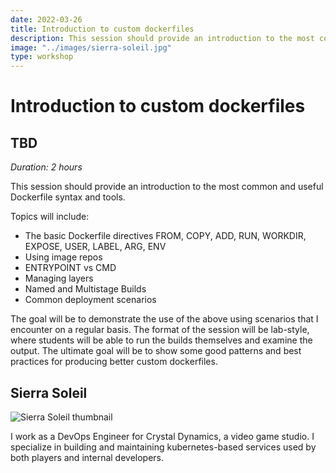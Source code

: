 ```yaml
---
date: 2022-03-26
title: Introduction to custom dockerfiles
description: This session should provide an introduction to the most common and useful Dockerfile syntax and tools.
image: "../images/sierra-soleil.jpg"
type: workshop
---
```


# Introduction to custom dockerfiles

## TBD

_Duration: 2 hours_

This session should provide an introduction to the most common and useful Dockerfile syntax and tools.

Topics will include:

- The basic Dockerfile directives FROM, COPY, ADD, RUN, WORKDIR, EXPOSE, USER, LABEL, ARG, ENV
- Using image repos
- ENTRYPOINT vs CMD
- Managing layers
- Named and Multistage Builds
- Common deployment scenarios

The goal will be to demonstrate the use of the above using scenarios that I encounter on a regular basis. The format of the session will be lab-style, where students will be able to run the builds themselves and examine the output. The ultimate goal will be to show some good patterns and best practices for producing better custom dockerfiles.

## Sierra Soleil

![Sierra Soleil thumbnail](../images/sierra-soleil-thumb.jpg)

I work as a DevOps Engineer for Crystal Dynamics, a video game studio. I specialize in building and maintaining kubernetes-based services used by both players and internal developers.
